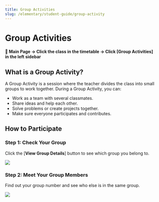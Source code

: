 ```yaml
---
title: Group Activities
slug: /elementary/student-guide/group-activity
---
```



# Group Activities

#### 📍 Main Page → Click the class in the timetable → Click [Group Activities] in the left sidebar

## What is a Group Activity?

A Group Activity is a session where the teacher divides the class into small groups to work together.
During a Group Activity, you can:

- Work as a team with several classmates.
- Share ideas and help each other.
- Solve problems or create projects together.
- Make sure everyone participates and contributes.

## How to Participate

### Step 1: Check Your Group

Click the [**View Group Details**] button to see which group you belong to.

<Image src="/img/en/elementary/student/11-01.jpg" size="lg" />

### Step 2: Meet Your Group Members

Find out your group number and see who else is in the same group.

<Image src="/img/en/elementary/student/11-02.jpg" size="lg" />
